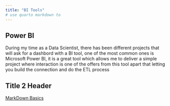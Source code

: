 ```yaml
---
title: "BI Tools"
# use quarto markdown to 
---
```


## Power BI

During my time as a Data Scientist, there has been different projects that will ask for a dashbord with a BI tool, one of the most common ones is Microsoft Power BI, it is a great tool which allows me to deliver a simple project where interaction is one of the offers from this tool apart that letting you build the connection and do the ETL process 




## Title 2 Header

[MarkDown Basics](https://quarto.org/docs/authoring/markdown-basics.html#links-images)

